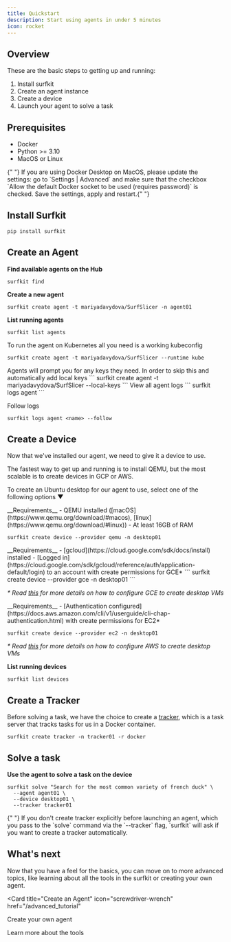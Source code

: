 ```yaml
---
title: Quickstart
description: Start using agents in under 5 minutes
icon: rocket
---
```


## Overview

These are the basic steps to getting up and running:

1. Install surfkit
2. Create an agent instance
3. Create a device
4. Launch your agent to solve a task

## Prerequisites

- Docker
- Python >= 3.10
- MacOS or Linux

<Note>
  {" "}
  If you are using Docker Desktop on MacOS, please update the settings: go to `Settings
  | Advanced` and make sure that the checkbox `Allow the default Docker socket to
  be used (requires password)` is checked. Save the settings, apply and restart.{" "}
</Note>

## Install Surfkit

```
pip install surfkit
```

## Create an Agent

**Find available agents on the Hub**

```
surfkit find
```

**Create a new agent**

```
surfkit create agent -t mariyadavydova/SurfSlicer -n agent01
```

**List running agents**

```
surfkit list agents
```

<AccordionGroup>

<Accordion icon="sailboat" title="Create an agent on Kubernetes">
To run the agent on Kubernetes all you need is a working kubeconfig

```
surfkit create agent -t mariyadavydova/SurfSlicer --runtime kube
```

</Accordion>
<Accordion icon="key" title="Automatically add local API keys">
Agents will prompt you for any keys they need. In order to skip this and automatically add local keys
```
surfkit create agent -t mariyadavydova/SurfSlicer --local-keys
```

</Accordion>
<Accordion icon="file" title="View agent logs">
View all agent logs
```
surfkit logs agent <name>
```

Follow logs

```
surfkit logs agent <name> --follow
```

</Accordion>
</AccordionGroup>

## Create a Device

Now that we've installed our agent, we need to give it a device to use.

The fastest way to get up and running is to install QEMU, but the most scalable is to create devices in GCP or AWS.

To create an Ubuntu desktop for our agent to use, select one of the following options ▼

<AccordionGroup>
<Accordion icon="q" title="Create a local desktop using Qemu">
__Requirements__
- QEMU installed ([macOS](https://www.qemu.org/download/#macos), [linux](https://www.qemu.org/download/#linux))
- At least 16GB of RAM

```
surfkit create device --provider qemu -n desktop01
```

</Accordion>

<Accordion icon="google" title="Create a desktop on GCE">
__Requirements__
- [gcloud](https://cloud.google.com/sdk/docs/install) installed
- [Logged in](https://cloud.google.com/sdk/gcloud/reference/auth/application-default/login) to an account with create permissions for GCE*
```
surfkit create device --provider gce -n desktop01
```

_\* Read [this](/configuration/gcp) for more details on how to configure GCE to create desktop VMs_

</Accordion>
<Accordion icon="aws" title="Create a desktop on EC2">
__Requirements__
- [Authentication configured](https://docs.aws.amazon.com/cli/v1/userguide/cli-chap-authentication.html) with create permissions for EC2*

```
surfkit create device --provider ec2 -n desktop01
```

_\* Read [this](/configuration/aws) for more details on how to configure AWS to create desktop VMs_

</Accordion>

</AccordionGroup>

**List running devices**

```
surfkit list devices
```

## Create a Tracker

Before solving a task, we have the choice to create a [tracker](/taskara/intro#tracker), which is a task server that tracks tasks for us in a Docker container.

```
surfkit create tracker -n tracker01 -r docker
```

## Solve a task

**Use the agent to solve a task on the device**

```
surfkit solve "Search for the most common variety of french duck" \
  --agent agent01 \
  --device desktop01 \
  --tracker tracker01
```

<Note>
  {" "}
  If you don't create tracker explicitly before launching an agent, which you pass
  to the `solve` command via the `--tracker` flag, `surfkit` will ask if you want
  to create a tracker automatically.
</Note>

## What's next

Now that you have a feel for the basics, you can move on to more advanced topics, like learning about all the tools in the surfkit or creating your own agent.

<CardGroup>

<Card
  title="Create an Agent"
  icon="screwdriver-wrench"
  href="/advanced_tutorial"
>
  Create your own agent
</Card>

<Card title="Learn more" icon="wrench" href="/introduction">
  Learn more about the tools
</Card>

</CardGroup>
